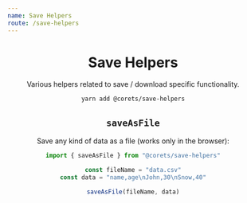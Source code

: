 ```yaml
---
name: Save Helpers
route: /save-helpers
---
```



<Header repository="save-helpers" />

# Save Helpers

Various helpers related to save / download specific functionality.

```bash
yarn add @corets/save-helpers
```

## `saveAsFile`

Save any kind of data as a file (works only in the browser):

```ts
import { saveAsFile } from "@corets/save-helpers"

const fileName = "data.csv"
const data = "name,age\nJohn,30\nSnow,40"

saveAsFile(fileName, data)
```


